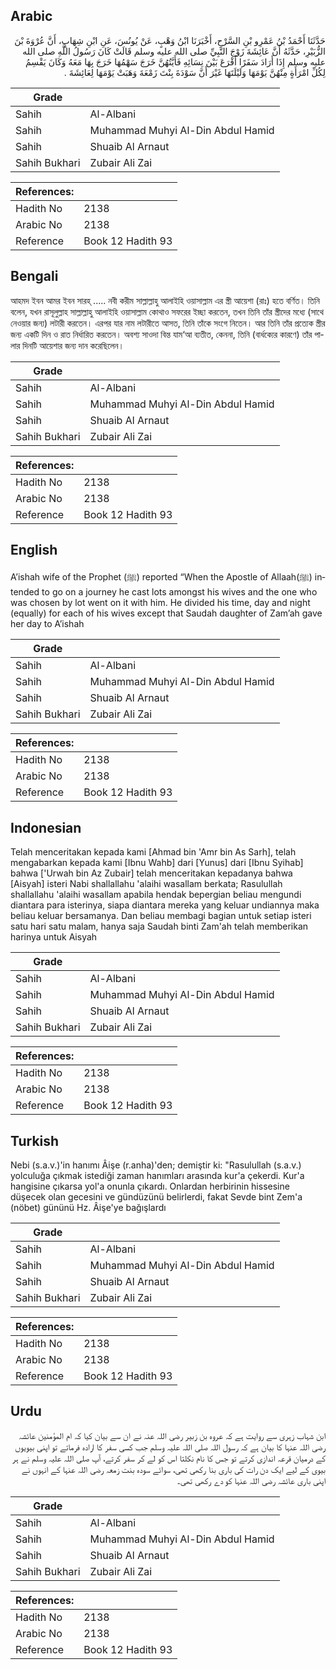 ## Arabic


<div dir="rtl" lang="ar" style={{fontSize:'larger',backgroundColor:'#f8f9fa',padding:20}}>
حَدَّثَنَا أَحْمَدُ بْنُ عَمْرِو بْنِ السَّرْحِ، أَخْبَرَنَا ابْنُ وَهْبٍ، عَنْ يُونُسَ، عَنِ ابْنِ شِهَابٍ، أَنَّ عُرْوَةَ بْنَ الزُّبَيْرِ، حَدَّثَهُ أَنَّ عَائِشَةَ زَوْجَ النَّبِيِّ صلى الله عليه وسلم قَالَتْ كَانَ رَسُولُ اللَّهِ صلى الله عليه وسلم إِذَا أَرَادَ سَفَرًا أَقْرَعَ بَيْنَ نِسَائِهِ فَأَيَّتُهُنَّ خَرَجَ سَهْمُهَا خَرَجَ بِهَا مَعَهُ وَكَانَ يَقْسِمُ لِكُلِّ امْرَأَةٍ مِنْهُنَّ يَوْمَهَا وَلَيْلَتَهَا غَيْرَ أَنَّ سَوْدَةَ بِنْتَ زَمْعَةَ وَهَبَتْ يَوْمَهَا لِعَائِشَةَ ‏.‏
</div>
<div style={{backgroundColor:'#f8f9fa',padding:20, marginBottom: 10}}><table> <thead> <tr> <th>Grade</th> <th></th> </tr> </thead> <tbody> <tr><td>Sahih</td><td>Al-Albani</td></tr><tr><td>Sahih</td><td>Muhammad Muhyi Al-Din Abdul Hamid</td></tr><tr><td>Sahih</td><td>Shuaib Al Arnaut</td></tr><tr><td>Sahih Bukhari</td><td>Zubair Ali Zai</td></tr></tbody></table><table> <thead> <tr> <th>References:</th> <th></th> </tr> </thead> <tbody><tr><td>Hadith No</td><td>2138</td></tr><tr><td>Arabic No</td><td>2138</td></tr><tr><td>Reference</td><td>Book 12 Hadith 93</td></tr></tbody></table></div>

## Bengali


<div dir="ltr" lang="bn" style={{fontSize:'larger',backgroundColor:'#f8f9fa',padding:20}}>
আহমদ ইবন আমর ইবন সারহ্ ..... নবী করীম সাল্লাল্লাহু আলাইহি ওয়াসাল্লাম এর স্ত্রী আয়েশা (রাঃ) হতে বর্ণিত। তিনি বলেন, যখন রাসূলুল্লাহ সাল্লাল্লাহু আলাইহি ওয়াসাল্লাম কোথাও সফরের ইচ্ছা করতেন, তখন তিনি তাঁর স্ত্রীদের মধ্যে (সাথে নেওয়ার জন্য) লটারী করতেন। এরপর যার নাম লটারীতে আসত, তিনি তাঁকে সংগে নিতেন। আর তিনি তাঁর প্রত্যেক স্ত্রীর জন্য একটি দিন ও রাত নির্ধারিত করতেন। অবশ্য সাওদা বিন্ত যাম‘আ ব্যতীত, কেননা, তিনি (বার্ধক্যের কারণে) তাঁর পালার দিনটি আয়েশার জন্য দান করেছিলেন।
</div>
<div style={{backgroundColor:'#f8f9fa',padding:20, marginBottom: 10}}><table> <thead> <tr> <th>Grade</th> <th></th> </tr> </thead> <tbody> <tr><td>Sahih</td><td>Al-Albani</td></tr><tr><td>Sahih</td><td>Muhammad Muhyi Al-Din Abdul Hamid</td></tr><tr><td>Sahih</td><td>Shuaib Al Arnaut</td></tr><tr><td>Sahih Bukhari</td><td>Zubair Ali Zai</td></tr></tbody></table><table> <thead> <tr> <th>References:</th> <th></th> </tr> </thead> <tbody><tr><td>Hadith No</td><td>2138</td></tr><tr><td>Arabic No</td><td>2138</td></tr><tr><td>Reference</td><td>Book 12 Hadith 93</td></tr></tbody></table></div>

## English


<div dir="ltr" lang="en" style={{fontSize:'larger',backgroundColor:'#f8f9fa',padding:20}}>
A’ishah wife of the Prophet (ﷺ) reported “When the Apostle of Allaah(ﷺ) intended to go on a journey he cast lots amongst his wives and the one who was chosen by lot went on it with him. He divided his time, day and night (equally) for each of his wives except that Saudah daughter of Zam’ah gave her day to A’ishah
</div>
<div style={{backgroundColor:'#f8f9fa',padding:20, marginBottom: 10}}><table> <thead> <tr> <th>Grade</th> <th></th> </tr> </thead> <tbody> <tr><td>Sahih</td><td>Al-Albani</td></tr><tr><td>Sahih</td><td>Muhammad Muhyi Al-Din Abdul Hamid</td></tr><tr><td>Sahih</td><td>Shuaib Al Arnaut</td></tr><tr><td>Sahih Bukhari</td><td>Zubair Ali Zai</td></tr></tbody></table><table> <thead> <tr> <th>References:</th> <th></th> </tr> </thead> <tbody><tr><td>Hadith No</td><td>2138</td></tr><tr><td>Arabic No</td><td>2138</td></tr><tr><td>Reference</td><td>Book 12 Hadith 93</td></tr></tbody></table></div>

## Indonesian


<div dir="ltr" lang="id" style={{fontSize:'larger',backgroundColor:'#f8f9fa',padding:20}}>
Telah menceritakan kepada kami [Ahmad bin 'Amr bin As Sarh], telah mengabarkan kepada kami [Ibnu Wahb] dari [Yunus] dari [Ibnu Syihab] bahwa ['Urwah bin Az Zubair] telah menceritakan kepadanya bahwa [Aisyah] isteri Nabi shallallahu 'alaihi wasallam berkata; Rasulullah shallallahu 'alaihi wasallam apabila hendak bepergian beliau mengundi diantara para isterinya, siapa diantara mereka yang keluar undiannya maka beliau keluar bersamanya. Dan beliau membagi bagian untuk setiap isteri satu hari satu malam, hanya saja Saudah binti Zam'ah telah memberikan harinya untuk Aisyah
</div>
<div style={{backgroundColor:'#f8f9fa',padding:20, marginBottom: 10}}><table> <thead> <tr> <th>Grade</th> <th></th> </tr> </thead> <tbody> <tr><td>Sahih</td><td>Al-Albani</td></tr><tr><td>Sahih</td><td>Muhammad Muhyi Al-Din Abdul Hamid</td></tr><tr><td>Sahih</td><td>Shuaib Al Arnaut</td></tr><tr><td>Sahih Bukhari</td><td>Zubair Ali Zai</td></tr></tbody></table><table> <thead> <tr> <th>References:</th> <th></th> </tr> </thead> <tbody><tr><td>Hadith No</td><td>2138</td></tr><tr><td>Arabic No</td><td>2138</td></tr><tr><td>Reference</td><td>Book 12 Hadith 93</td></tr></tbody></table></div>

## Turkish


<div dir="ltr" lang="tr" style={{fontSize:'larger',backgroundColor:'#f8f9fa',padding:20}}>
Nebi (s.a.v.)'in hanımı Âişe (r.anha)'den; demiştir ki: "Rasulullah (s.a.v.) yolculuğa çıkmak istediği zaman hanımları arasında kur'a çekerdi. Kur'a hangisine çıkarsa yol'a onunla çıkardı. Onlardan herbirinin hissesine düşecek olan gecesini ve gündüzünü belirlerdi, fakat Sevde bint Zem'a (nöbet) gününü Hz. Âişe'ye bağışlardı
</div>
<div style={{backgroundColor:'#f8f9fa',padding:20, marginBottom: 10}}><table> <thead> <tr> <th>Grade</th> <th></th> </tr> </thead> <tbody> <tr><td>Sahih</td><td>Al-Albani</td></tr><tr><td>Sahih</td><td>Muhammad Muhyi Al-Din Abdul Hamid</td></tr><tr><td>Sahih</td><td>Shuaib Al Arnaut</td></tr><tr><td>Sahih Bukhari</td><td>Zubair Ali Zai</td></tr></tbody></table><table> <thead> <tr> <th>References:</th> <th></th> </tr> </thead> <tbody><tr><td>Hadith No</td><td>2138</td></tr><tr><td>Arabic No</td><td>2138</td></tr><tr><td>Reference</td><td>Book 12 Hadith 93</td></tr></tbody></table></div>

## Urdu


<div dir="rtl" lang="ur" style={{fontSize:'larger',backgroundColor:'#f8f9fa',padding:20}}>
ابن شہاب زہری سے روایت ہے کہ عروہ بن زبیر رضی اللہ عنہ نے ان سے بیان کیا کہ ام المؤمنین عائشہ رضی اللہ عنہا کا بیان ہے کہ رسول اللہ صلی اللہ علیہ وسلم جب کسی سفر کا ارادہ فرماتے تو اپنی بیویوں کے درمیان قرعہ اندازی کرتے تو جس کا نام نکلتا اس کو لے کر سفر کرتے، آپ صلی اللہ علیہ وسلم نے ہر بیوی کے لیے ایک دن رات کی باری بنا رکھی تھی، سوائے سودہ بنت زمعہ رضی اللہ عنہا کے انہوں نے اپنی باری عائشہ رضی اللہ عنہا کو دے رکھی تھی۔
</div>
<div style={{backgroundColor:'#f8f9fa',padding:20, marginBottom: 10}}><table> <thead> <tr> <th>Grade</th> <th></th> </tr> </thead> <tbody> <tr><td>Sahih</td><td>Al-Albani</td></tr><tr><td>Sahih</td><td>Muhammad Muhyi Al-Din Abdul Hamid</td></tr><tr><td>Sahih</td><td>Shuaib Al Arnaut</td></tr><tr><td>Sahih Bukhari</td><td>Zubair Ali Zai</td></tr></tbody></table><table> <thead> <tr> <th>References:</th> <th></th> </tr> </thead> <tbody><tr><td>Hadith No</td><td>2138</td></tr><tr><td>Arabic No</td><td>2138</td></tr><tr><td>Reference</td><td>Book 12 Hadith 93</td></tr></tbody></table></div>